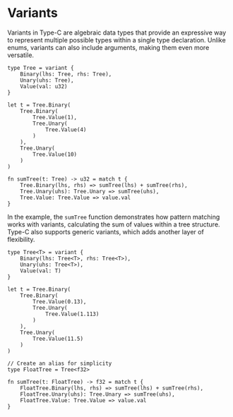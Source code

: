 
# Variants

Variants in Type-C are algebraic data types that provide an expressive way to represent multiple possible types within a
single type declaration. Unlike enums, variants can also include arguments, making them even more versatile.

```tc
type Tree = variant {
    Binary(lhs: Tree, rhs: Tree),
    Unary(uhs: Tree),
    Value(val: u32)
}

let t = Tree.Binary(
    Tree.Binary(
        Tree.Value(1),
        Tree.Unary(
            Tree.Value(4)
        )
    ),
    Tree.Unary(
        Tree.Value(10)
    )
)

fn sumTree(t: Tree) -> u32 = match t {
    Tree.Binary(lhs, rhs) => sumTree(lhs) + sumTree(rhs),
    Tree.Unary(uhs): Tree.Unary => sumTree(uhs),
    Tree.Value: Tree.Value => value.val
}
```

In the example, the `sumTree` function demonstrates how pattern matching works with variants, calculating the sum of
values within a tree structure. Type-C also supports generic variants, which adds another layer of flexibility.

```tc
type Tree<T> = variant {
    Binary(lhs: Tree<T>, rhs: Tree<T>),
    Unary(uhs: Tree<T>),
    Value(val: T)
}

let t = Tree.Binary(
    Tree.Binary(
        Tree.Value(0.13),
        Tree.Unary(
            Tree.Value(1.113)
        )
    ),
    Tree.Unary(
        Tree.Value(11.5)
    )
)

// Create an alias for simplicity
type FloatTree = Tree<f32>

fn sumTree(t: FloatTree) -> f32 = match t {
    FloatTree.Binary(lhs, rhs) => sumTree(lhs) + sumTree(rhs),
    FloatTree.Unary(uhs): Tree.Unary => sumTree(uhs),
    FloatTree.Value: Tree.Value => value.val
}
```